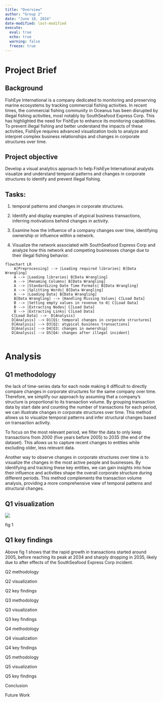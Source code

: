```yaml
---
title: "Overview"
author: "Group 2"
date: "June 18, 2024"
date-modified: last-modified
execute: 
  eval: true
  echo: true
  warning: false
  freeze: true
---
```


# Project Brief

## Background

FishEye International is a company dedicated to monitoring and preserving marine ecosystems by tracking commercial fishing activities. In recent times, the commercial fishing community in Oceanus has been disrupted by illegal fishing activities, most notably by SouthSeafood Express Corp. This has highlighted the need for FishEye to enhance its monitoring capabilities. To prevent illegal fishing and better understand the impacts of these activities, FishEye requires advanced visualization tools to analyze and interpret complex business relationships and changes in corporate structures over time.

## Project objective 

Develop a visual analytics approach to help FishEye International analysts visualize and understand temporal patterns and changes in corporate structures to identify and prevent illegal fishing.

## Tasks:

1.  temporal patterns and changes in corporate structures.

2.  Identify and display examples of atypical business transactions, inferring motivations behind changes in activity.

3.  Examine how the influence of a company changes over time, identifying ownership or influence within a network.

4.  Visualize the network associated with SouthSeafood Express Corp and analyze how this network and competing businesses change due to their illegal fishing behavior.

```mermaid
flowchart LR
    A[Preprocessing] --> |Loading required libraries| B[Data Wrangling]
    A --> |Loading libraries| B[Data Wrangling]
    A --> |Renaming Columns| B[Data Wrangling]
    A --> |Standardizing Date Time Formats| B[Data Wrangling]
    A --> |Splitting Words| B[Data Wrangling]
    A --> |Loading Data| B[Data Wrangling]
    B[Data Wrangling] --> |Handling Missing Values| C[Load Data]
    B --> |Setting empty values in revenue to 0| C[Load Data]
    B --> |Extracting Nodes| C[Load Data]
    B --> |Extracting Links| C[Load Data]
   C[Load Data] -->  D[Analysis]
   D[Analysis] --> D1[Q1: temporal changes in corporate structures] 
   D[Analysis] --> D3[Q2: atypical business transactions] 
   D[Analysis] --> D4[Q3: changes in ownership] 
   D[Analysis] --> D5[Q4: changes after illegal incident] 


```

# Analysis

## Q1 methodology 

the lack of time-series data for each node making it difficult to directly compare changes in corporate structures for the same company over time. Therefore, we simplify our approach by assuming that a company's structure is proportional to its transaction volume. By grouping transaction data by start date and counting the number of transactions for each period, we can illustrate changes in corporate structures over time. This method allows us to visualize temporal patterns and infer structural changes based on transaction activity.

To focus on the most relevant period, we filter the data to only keep transactions from 2000 (five years before 2005) to 2035 (the end of the dataset). This allows us to capture recent changes to entities while excluding older, less relevant data.

Another way to observe changes in corporate structures over time is to visualize the changes in the most active people and businesses. By identifying and tracking these key entities, we can gain insights into how their influence and activities shape the overall corporate structure during different periods. This method complements the transaction volume analysis, providing a more comprehensive view of temporal patterns and structural changes.

## Q1 visualization

![](images/clipboard-42192613.png)

fig 1

## Q1 key findings

Above fig 1 shows that the rapid growth in transactions started around 2005, before reaching its peak at 2034 and sharply dropping in 2035, likely due to after effects of the SouthSeafood Express Corp incident.

Q2 methodology

Q2 visualization

Q2 key findings

Q3 methodology

Q3 visualization

Q3 key findings

Q4 methodology

Q4 visualization

Q4 key findings

Q5 methodology

Q5 visualization

Q5 key findings

Conclusion

Future Work
